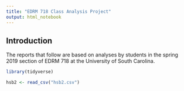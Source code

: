 ```yaml
---
title: "EDRM 718 Class Analysis Project"
output: html_notebook
---
```


## Introduction

The reports that follow are based on analyses by students in the spring 2019 
section of EDRM 718 at the University of South Carolina.

```r

library(tidyverse)

hsb2 <- read_csv("hsb2.csv")

```

